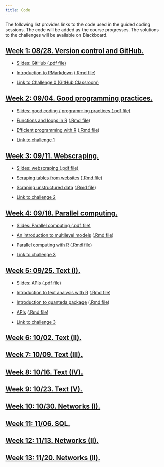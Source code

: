 ```yaml
---
title: Code
---
```


The following list provides links to the code used in the guided coding sessions. The code will be added as the course progresses. The solutions to the challenges will be available on Blackboard.

<div class="panel-group">
<div class="panel panel-default">
<div class="panel-heading">
<h2 id="week-1" class="panel-title">
<a data-toggle="collapse" href="#collapse1">Week 1: 08/28. Version control and GitHub.</a>
</h2>
</div>
<div id="collapse1" class="panel-collapse collapse in" style="margin:12px">

<ul>
<li><p><a href="slides/02-github.pdf">Slides: GitHub (.pdf file)</a></p>
</li>
<li><p><a href="code/01-RMarkdown-setup.html">Introduction to RMarkdown</a> (<a href="code/01-RMarkdown-setup.rmd">.Rmd file</a>)</p>
</li>
<li><p><a href="https://classroom.github.com/a/KGpWHEQ2">Link to Challenge 0 (GitHub Classroom)</a></p>
</li>
</ul>



</div>
</div>
</div>


<div class="panel-group">
<div class="panel panel-default">
<div class="panel-heading">
<h2 id="week-2" class="panel-title">
<a data-toggle="collapse" href="#collapse2">Week 2: 09/04. Good programming practices.</a>
</h2>
</div>
<div id="collapse2" class="panel-collapse collapse in" style="margin:12px">

<ul>
<li><p><a href="slides/04-good-coding.pdf">Slides: good coding / programming practices (.pdf file)</a></p>
</li>
<li><p><a href="code/02-loops-functions.html">Functions and loops in R</a> (<a href="code/02-loops-functions.Rmd">.Rmd file</a>)</p>
</li>
<li><p><a href="code/03-efficient-programming.html">Efficient programming with R</a> (<a href="code/03-efficient-programming.Rmd">.Rmd file</a>)</p>
</li>
<li><p><a href="https://classroom.github.com/a/BVkWl7Wf">Link to challenge 1</a></p>
</li>
</ul>

</div>
</div>
</div>

<div class="panel-group">
<div class="panel panel-default">
<div class="panel-heading">
<h2 id="week-3" class="panel-title">
<a data-toggle="collapse" href="#collapse3">Week 3: 09/11. Webscraping.</a>
</h2>
</div>
<div id="collapse3" class="panel-collapse collapse in" style="margin:12px">



<ul>

<li><p><a href="slides/06-scraping.pdf">Slides: webscraping (.pdf file)</a></p>
</li>

<li><p><a href="code/04-scraping-tables.html">Scraping tables from websites</a> (<a href="code/04-scraping-tables.Rmd">.Rmd file</a>)</p>
</li>
<li><p><a href="code/05-scraping-unstructured-data.html">Scraping unstructured data</a> (<a href="code/05-scraping-unstructured-data.Rmd">.Rmd file</a>)</p>
</li>

</li>
<li><p><a href="https://classroom.github.com/a/oxTe_1RL">Link to challenge 2</a></p>
</li>
</ul>



</div>
</div>
</div>



<div class="panel-group">
<div class="panel panel-default">
<div class="panel-heading">
<h2 id="week-4" class="panel-title">
<a data-toggle="collapse" href="#collapse4">Week 4: 09/18. Parallel computing.</a>
</h2>
</div>
<div id="collapse4" class="panel-collapse collapse in" style="margin:12px">

<ul>

<li><p><a href="slides/08-parallel.pdf">Slides: Parallel computing (.pdf file)</a></p>
</li>

<li><p><a href="code/06-multilevel.html">An introduction to multilevel models</a> (<a href="code/06-multilevel.Rmd">.Rmd file</a>)</p>
</li>


<li><p><a href="code/07-parallel-computing.html">Parallel computing with R</a> (<a href="code/07-parallel-computing.Rmd">.Rmd file</a>)</p>
</li>


<li><p><a href="https://classroom.github.com/a/aUlGYfyh">Link to challenge 3</a></p>
</li>
</ul>


</div>
</div>
</div>



<div class="panel-group">
<div class="panel panel-default">
<div class="panel-heading">
<h2 id="week-5" class="panel-title">
<a data-toggle="collapse" href="#collapse5">Week 5: 09/25. Text (I).</a>
</h2>
</div>
<div id="collapse5" class="panel-collapse collapse in" style="margin:12px">

<ul>
<li><p><a href="slides/10-APIs.pdf">Slides: APIs (.pdf file)</a></p>
</li>
<li><p><a href="code/08-intro-text-analysis.html">Introduction to text analysis with R</a> (<a href="code/08-intro-text-analysis.Rmd">.Rmd file</a>)</p>
</li>
<li><p><a href="code/09-quanteda-intro.html">Introduction to quanteda package</a> (<a href="code/09-quanteda-intro.Rmd">.Rmd file</a>)</p>
</li>
<li><p><a href="code/10-APIs.html">APIs</a> (<a href="code/10-APIs.Rmd">.Rmd file</a>)</p>
</li>
<li><p><a href="https://classroom.github.com/a/BFiDkO9o">Link to challenge 3</a></p>
</li>

</ul>

</div>
</div>
</div>


<div class="panel-group">
<div class="panel panel-default">
<div class="panel-heading">
<h2 id="week-6" class="panel-title">
<a data-toggle="collapse" href="#collapse6">Week 6: 10/02. Text (II).</a>
</h2>
</div>
<div id="collapse6" class="panel-collapse collapse in" style="margin:12px">

<!--

<ul>
<li><p><a href="code/07-text-intro.html">Basics of text analysis with R</a> (<a href="code/07-text-intro.Rmd">.Rmd file</a>)</p>


<li><p><a href="code/08-dictionary-methods.html">Dictionary methods applied to sentiment analysis</a> (<a href="code/08-dictionary-methods.Rmd">.Rmd file</a>)</p>
</li>
<li><p><a href="challenges/challenge4.Rmd">Coding challenge 4 (.Rmd file)</a></p>
</li>
</ul>

<ul>
<li><p><a href="code/09-supervised-learning.html">Supervised learning applied to text classification</a> (<a href="code/09-supervised-learning.Rmd">.Rmd file</a>)</p>
</li>
<li><p><a href="code/10-encoding-issues.html">Encoding issues when working with text</a> (<a href="code/10-encoding-issues.Rmd">.Rmd file</a>)</p>
</li>
<li><p><a href="challenges/challenge5.Rmd">Coding challenge 5</a></p>
</li>
</ul>

-->

</div>
</div>
</div>


<div class="panel-group">
<div class="panel panel-default">
<div class="panel-heading">
<h2 id="week-7" class="panel-title">
<a data-toggle="collapse" href="#collapse7">Week 7: 10/09. Text (III).</a>
</h2>
</div>
<div id="collapse1" class="panel-collapse collapse in" style="margin:12px">

<!--

<ul>
<li><p><a href="code/11-text-discovery.html">Exploring large-scale text datasets</a> (<a href="code/11-text-discovery.Rmd">.Rmd file</a>)</p>
</li>
<li><p><a href="code/12-topic-models.html">Topic models</a> (<a href="code/12-topic-models.Rmd">.Rmd file</a>)</p>
</li>
<li><p><a href="challenges/challenge6.Rmd">Coding challenge 6</a></p>
</li>
</ul>

-->

</div>
</div>
</div>

<div class="panel-group">
<div class="panel panel-default">
<div class="panel-heading">
<h2 id="week-8" class="panel-title">
<a data-toggle="collapse" href="#collapse8">Week 8: 10/16. Text (IV).</a>
</h2>
</div>
<div id="collapse8" class="panel-collapse collapse in" style="margin:12px">

<!--

<ul>
<li><p><a href="code/13-word-embeddings.html">Introduction to word2vec</a> (<a href="code/13-word-embeddings.Rmd">.Rmd file</a>)</p>
</li>
<li><p><a href="code/14-ideological-scaling.html">Ideological scaling</a> (<a href="code/14-ideological-scaling.Rmd">.Rmd file</a>)</p>
</li>
<li><p><a href="challenges/challenge7.Rmd">Coding challenge 7</a></p>
</li>
</ul>

-->

</div>
</div>
</div>


<div class="panel-group">
<div class="panel panel-default">
<div class="panel-heading">
<h2 id="week-9" class="panel-title">
<a data-toggle="collapse" href="#collapse9">Week 9: 10/23. Text (V).</a>
</h2>
</div>
<div id="collapse9" class="panel-collapse collapse in" style="margin:12px">

<!--

<ul>
<li><p><a href="code/15-networks-intro-visualization.html">Introduction social network analysis with igraph</a> (<a href="code/15-networks-intro-visualization.Rmd">.Rmd file</a>)</p>
</li>
<li><p><a href="code/16-networks-descriptive-analysis.html">Descriptive analysis of social network datasets</a> (<a href="code/16-networks-descriptive-analysis.Rmd">.Rmd file</a>)</p>
</li>
<li><p><a href="challenges/challenge8.Rmd">Coding challenge 8</a></p>
</li>
</ul>

-->

</div>
</div>
</div>


<div class="panel-group">
<div class="panel panel-default">
<div class="panel-heading">
<h2 id="week-10" class="panel-title">
<a data-toggle="collapse" href="#collapse10">Week 10: 10/30. Networks (I).</a>
</h2>
</div>
<div id="collapse10" class="panel-collapse collapse in" style="margin:12px">

<!--

<ul>
<li><p><a href="slides/12-networks-contagion.pdf">Slides: collecting social media data (.pdf file)</a></p>
</li>
<li><p><a href="code/17-twitter-streaming-data-collection.html">Collecting Twitter data from the Streaming API</a> (<a href="code/17-twitter-streaming-data-collection.Rmd">.Rmd file</a>)</p>
</li>
<li><p><a href="code/18-twitter-REST-data-collection.html">Collecting Twitter data from the REST API</a> (<a href="code/18-twitter-REST-data-collection.Rmd">.Rmd file</a>)</p>
</li>
<li><p><a href="challenges/challenge9.Rmd">Coding challenge 9</a></p>
</li>
</ul>

-->

</div>
</div>
</div>



<div class="panel-group">
<div class="panel panel-default">
<div class="panel-heading">
<h2 id="week-11" class="panel-title">
<a data-toggle="collapse" href="#collapse11">Week 11: 11/06. SQL.</a>
</h2>
</div>
<div id="collapse11" class="panel-collapse collapse in" style="margin:12px">

<!--

<ul>
<li><p><a href="SQL-slides.pdf">SLIDES: Querying large-scale online datasets with SQL and Google BigQuery</a></p>
</li>

<li><p><a href="code/01-sql-intro.html">Basics of SQL queries</a> (<a href="code/01-sql-intro.Rmd">.Rmd file</a>)</p>
</li>
<li><p><a href="challenges/challenge1.Rmd">Coding challenge 1 (.Rmd file)</a></p>
</li>
<li><p><a href="code/02-sql-advanced.html">Querying multiple tables. Grouping and aggregating operations.</a> (<a href="code/02-sql-advanced.Rmd">.Rmd file</a>)</p>
</li>
</li>
<li><p><a href="challenges/challenge1.Rmd">Coding challenge 2 (.Rmd file)</a></p>
</li>

<li><p><a href="code/03-bigquery-intro.html">Introduction to Google BigQuery</a> (<a href="code/03-bigquery-intro.Rmd">.Rmd file</a>)</p>
</li>
<li><p><a href="challenges/challenge3.Rmd">Coding challenge 3 (.Rmd file)</a></p>
</li>

</ul>

-->

</div>
</div>
</div>


<div class="panel-group">
<div class="panel panel-default">
<div class="panel-heading">
<h2 id="week-12" class="panel-title">
<a data-toggle="collapse" href="#collapse12">Week 12: 11/13. Networks (II).</a>
</h2>
</div>
<div id="collapse12" class="panel-collapse collapse in" style="margin:12px">

<!--

<ul>
<li><p><a href="code/20-community-detection.html">Community detection methods</a> (<a href="code/20-community-detection.Rmd">.Rmd file</a>)</p>
</li>
<li><p><a href="challenges/challenge10.Rmd">Coding challenge 10</a></p>
</li>
</ul>

-->

</div>
</div>
</div>


<div class="panel-group">
<div class="panel panel-default">
<div class="panel-heading">
<h2 id="week-12" class="panel-title">
<a data-toggle="collapse" href="#collapse12">Week 13: 11/20. Networks (II).</a>
</h2>
</div>
<div id="collapse12" class="panel-collapse collapse in" style="margin:12px">

<!--

<ul>
<li><p><a href="code/22-GIS.html">Maps</a> (<a href="code/22-GIS.Rmd">.Rmd file</a>)</p>
</li>
<li><p><a href="code/21-latent-space.html">Latent space network models</a> (<a href="code/21-latent-space.Rmd">.Rmd file</a>)</p>
</li>
<li><p><a href="challenges/challenge11.Rmd">Coding challenge 11</a></p>
</li>

</ul>

-->

</div>
</div>
</div>